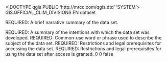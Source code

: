 <!DOCTYPE qgis PUBLIC 'http://mrcc.com/qgis.dtd' 'SYSTEM'>
<qgis version="3.34.3-Prizren">
  <identifier>GIS.OFFICIAL_CLIM_DIVISIONS</identifier>
  <parentidentifier></parentidentifier>
  <language>EN</language>
  <type>dataset</type>
  <title>GIS.OFFICIAL_CLIM_DIVISIONS</title>
  <abstract>REQUIRED: A brief narrative summary of the data set.

REQUIRED: A summary of the intentions with which the data set was developed.</abstract>
  <keywords vocabulary="gmd:topicCategory">
    <keyword>REQUIRED: Common-use word or phrase used to describe the subject of the data set.</keyword>
  </keywords>
  <contact>
    <name></name>
    <organization></organization>
    <position></position>
    <voice></voice>
    <fax></fax>
    <email></email>
    <role></role>
  </contact>
  <links>
    <link name="SDE Feature Class" url="Server=storm-b.ncdc.noaa.gov; Service=port:5150; User=gis; Version=SDE.DEFAULT" format="" mimeType="" size="" description="" type="ArcSDE Connection"/>
  </links>
  <dates/>
  <fees></fees>
  <constraints type="Access">REQUIRED: Restrictions and legal prerequisites for accessing the data set.</constraints>
  <rights>REQUIRED: Restrictions and legal prerequisites for using the data set after access is granted.</rights>
  <encoding></encoding>
  <crs>
    <spatialrefsys nativeFormat="Wkt">
      <wkt></wkt>
      <proj4></proj4>
      <srsid>0</srsid>
      <srid>0</srid>
      <authid></authid>
      <description></description>
      <projectionacronym></projectionacronym>
      <ellipsoidacronym></ellipsoidacronym>
      <geographicflag>false</geographicflag>
    </spatialrefsys>
  </crs>
  <extent>
    <spatial maxx="-66.95000500000000443" maxy="49.38435900000000345" miny="24.5439399999999992" minz="0" minx="-124.73317400000000532" crs="EPSG:4326" maxz="0" dimensions="2"/>
    <temporal>
      <period>
        <start></start>
        <end></end>
      </period>
    </temporal>
  </extent>
</qgis>
